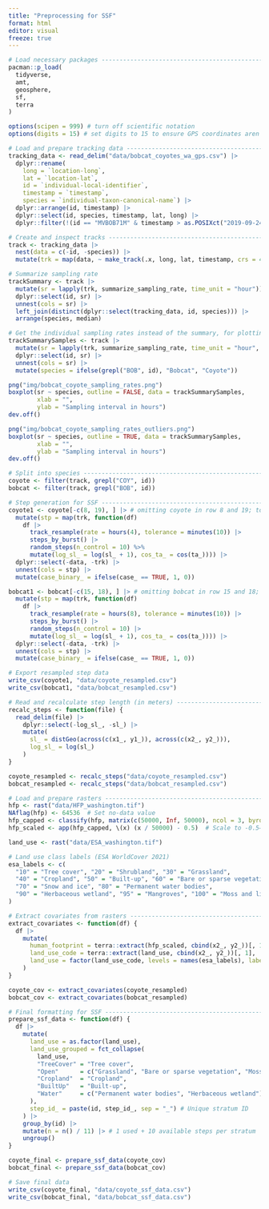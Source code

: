 ```yaml
---
title: "Preprocessing for SSF"
format: html
editor: visual
freeze: true
---
```


```r
# Load necessary packages -----------------------------------------------------
pacman::p_load(
  tidyverse,
  amt,
  geosphere,
  sf,
  terra
)

options(scipen = 999) # turn off scientific notation
options(digits = 15) # set digits to 15 to ensure GPS coordinates aren't truncated

# Load and prepare tracking data ---------------------------------------------
tracking_data <- read_delim("data/bobcat_coyotes_wa_gps.csv") |> 
  dplyr::rename(
    long = `location-long`, 
    lat = `location-lat`,
    id = `individual-local-identifier`,
    timestamp = `timestamp`,
    species = `individual-taxon-canonical-name`) |> 
  dplyr::arrange(id, timestamp) |> 
  dplyr::select(id, species, timestamp, lat, long) |> 
  dplyr::filter(!(id == "MVBOB71M" & timestamp > as.POSIXct("2019-09-24 00:00:00")))

# Create and inspect tracks ---------------------------------------------------
track <- tracking_data |>
  nest(data = c(-id, -species)) |>
  mutate(trk = map(data, ~ make_track(.x, long, lat, timestamp, crs = 4326)))

# Summarize sampling rate
trackSummary <- track |> 
  mutate(sr = lapply(trk, summarize_sampling_rate, time_unit = "hour")) |> 
  dplyr::select(id, sr) |> 
  unnest(cols = sr) |>
  left_join(distinct(dplyr::select(tracking_data, id, species))) |>
  arrange(species, median)

# Get the individual sampling rates instead of the summary, for plotting.
trackSummarySamples <- track |>
  mutate(sr = lapply(trk, summarize_sampling_rate, time_unit = "hour", summarize = FALSE)) |>
  dplyr::select(id, sr) |>
  unnest(cols = sr) |>
  mutate(species = ifelse(grepl("BOB", id), "Bobcat", "Coyote"))

png("img/bobcat_coyote_sampling_rates.png")
boxplot(sr ~ species, outline = FALSE, data = trackSummarySamples, 
        xlab = "", 
        ylab = "Sampling interval in hours")
dev.off()

png("img/bobcat_coyote_sampling_rates_outliers.png")
boxplot(sr ~ species, outline = TRUE, data = trackSummarySamples, 
        xlab = "", 
        ylab = "Sampling interval in hours")
dev.off()

# Split into species ----------------------------------------------------------
coyote <- filter(track, grepl("COY", id))
bobcat <- filter(track, grepl("BOB", id))

# Step generation for SSF -----------------------------------------------------
coyote1 <- coyote[-c(8, 19), ] |> # omitting coyote in row 8 and 19; too few consecutive data points - causing function to fail
  mutate(stp = map(trk, function(df)
    df |> 
      track_resample(rate = hours(4), tolerance = minutes(10)) |> 
      steps_by_burst() |> 
      random_steps(n_control = 10) %>% 
      mutate(log_sl_ = log(sl_ + 1), cos_ta_ = cos(ta_)))) |> 
  dplyr::select(-data, -trk) |> 
  unnest(cols = stp) |> 
  mutate(case_binary_ = ifelse(case_ == TRUE, 1, 0))

bobcat1 <- bobcat[-c(15, 18), ] |> # omitting bobcat in row 15 and 18; too few consecutive data points - causing function to fail
  mutate(stp = map(trk, function(df)
    df |> 
      track_resample(rate = hours(8), tolerance = minutes(10)) |> 
      steps_by_burst() |>  
      random_steps(n_control = 10) |> 
      mutate(log_sl_ = log(sl_ + 1), cos_ta_ = cos(ta_)))) |> 
  dplyr::select(-data, -trk) |> 
  unnest(cols = stp) |> 
  mutate(case_binary_ = ifelse(case_ == TRUE, 1, 0))

# Export resampled step data
write_csv(coyote1, "data/coyote_resampled.csv")
write_csv(bobcat1, "data/bobcat_resampled.csv")

# Read and recalculate step length (in meters) --------------------------------
recalc_steps <- function(file) {
  read_delim(file) |>
    dplyr::select(-log_sl_, -sl_) |>
    mutate(
      sl_ = distGeo(across(c(x1_, y1_)), across(c(x2_, y2_))),
      log_sl_ = log(sl_)
    )
}

coyote_resampled <- recalc_steps("data/coyote_resampled.csv")
bobcat_resampled <- recalc_steps("data/bobcat_resampled.csv")

# Load and prepare rasters ----------------------------------------------------
hfp <- rast("data/HFP_washington.tif")
NAflag(hfp) <- 64536  # Set no-data value
hfp_capped <- classify(hfp, matrix(c(50000, Inf, 50000), ncol = 3, byrow = TRUE)) # Cap at 50k
hfp_scaled <- app(hfp_capped, \(x) (x / 50000) - 0.5)  # Scale to -0.5–0.5

land_use <- rast("data/ESA_washington.tif")

# Land use class labels (ESA WorldCover 2021)
esa_labels <- c(
  "10" = "Tree cover", "20" = "Shrubland", "30" = "Grassland",
  "40" = "Cropland", "50" = "Built-up", "60" = "Bare or sparse vegetation",
  "70" = "Snow and ice", "80" = "Permanent water bodies",
  "90" = "Herbaceous wetland", "95" = "Mangroves", "100" = "Moss and lichen"
)

# Extract covariates from rasters ---------------------------------------------
extract_covariates <- function(df) {
  df |>
    mutate(
      human_footprint = terra::extract(hfp_scaled, cbind(x2_, y2_))[, 1],
      land_use_code = terra::extract(land_use, cbind(x2_, y2_))[, 1],
      land_use = factor(land_use_code, levels = names(esa_labels), labels = esa_labels)
    )
}

coyote_cov <- extract_covariates(coyote_resampled)
bobcat_cov <- extract_covariates(bobcat_resampled)

# Final formatting for SSF ----------------------------------------------------
prepare_ssf_data <- function(df) {
  df |>
    mutate(
      land_use = as.factor(land_use),
      land_use_grouped = fct_collapse(
        land_use,
        "TreeCover" = "Tree cover",
        "Open"      = c("Grassland", "Bare or sparse vegetation", "Moss and lichen"),
        "Cropland"  = "Cropland",
        "BuiltUp"   = "Built-up",
        "Water"     = c("Permanent water bodies", "Herbaceous wetland")
      ),
      step_id_ = paste(id, step_id_, sep = "_") # Unique stratum ID
    ) |>
    group_by(id) |>
    mutate(n = n() / 11) |> # 1 used + 10 available steps per stratum
    ungroup()
}

coyote_final <- prepare_ssf_data(coyote_cov)
bobcat_final <- prepare_ssf_data(bobcat_cov)

# Save final data
write_csv(coyote_final, "data/coyote_ssf_data.csv")
write_csv(bobcat_final, "data/bobcat_ssf_data.csv")
```

